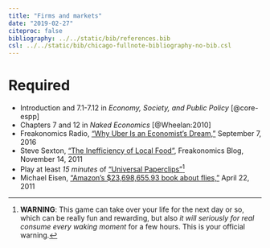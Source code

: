 ```yaml
---
title: "Firms and markets"
date: "2019-02-27"
citeproc: false
bibliography: ../../static/bib/references.bib
csl: ../../static/bib/chicago-fullnote-bibliography-no-bib.csl
---
```


# Required

- <i class="fas fa-book"></i> Introduction and 7.1-7.12 in *Economy, Society, and Public Policy* [@core-espp]
- <i class="fas fa-book"></i> Chapters 7 and 12 in *Naked Economics* [@Wheelan:2010]
- <i class="fas fa-podcast"></i> Freakonomics Radio, ["Why Uber Is an Economist's Dream,"](http://freakonomics.com/podcast/uber-economists-dream/) September 7, 2016
- <i class="fas fa-external-link-square-alt"></i> Steve Sexton, ["The Inefficiency of Local Food"](http://freakonomics.com/2011/11/14/the-inefficiency-of-local-food/), Freakonomics Blog, November 14, 2011
- <i class="fas fa-trophy"></i> Play at least *15 minutes* of ["Universal Paperclips"](http://www.decisionproblem.com/paperclips/)^[**WARNING**: This game can take over your life for the next day or so, which can be really fun and rewarding, but also *it will seriously for real consume every waking moment* for a few hours. This is your official warning.]
- <i class="fas fa-external-link-square-alt"></i> Michael Eisen, ["Amazon's $23,698,655.93 book about flies,"](http://www.michaeleisen.org/blog/?p=358) April 22, 2011
